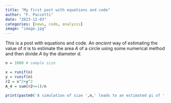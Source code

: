 ```yaml
---
title: "My first post with equations and code"
author: "F. Paccetti"
date: "2023-12-03"
categories: [news, code, analysis]
image: "image.jpg"
---
```


This is a post with equations and code. An *ancient* way of estimating the value of $\pi$ is to estimate the area $A$ of a circle using some numerical method and then divide $A$ by the diameter $d$.

```r

n = 1000 # sample size

x = runif(n)
y = runif(n)
r2 = x^2+y^2
A_4 = sum(r2<=1)/n

print(paste0('A simulation of size ',n,' leads to an estimated pi of ',4*A_4))
```

